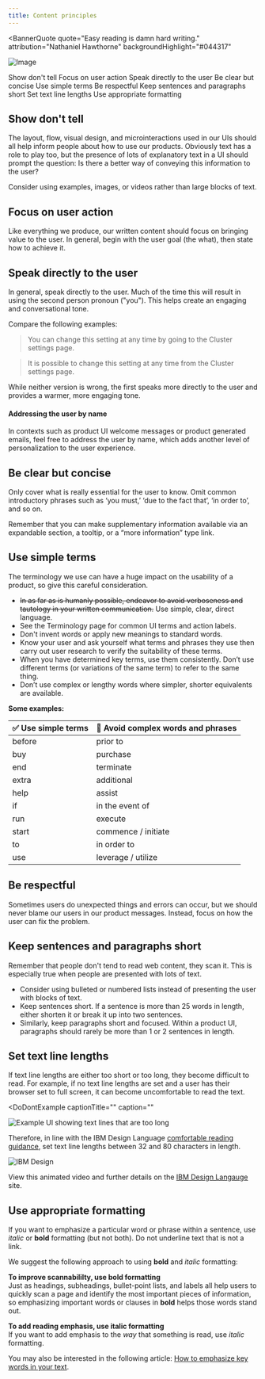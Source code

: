 ```yaml
---
title: Content principles
---
```



<BannerQuote
  quote="Easy reading is damn hard writing."
  attribution="Nathaniel Hawthorne"
  backgroundHighlight="#044317"
>

![Image](./images/illustrations/content-principles.svg)

</BannerQuote>

<AnchorLinks>
  <AnchorLink>Show don't tell</AnchorLink>
  <AnchorLink>Focus on user action</AnchorLink>
  <AnchorLink>Speak directly to the user</AnchorLink>
  <AnchorLink>Be clear but concise</AnchorLink>
  <AnchorLink>Use simple terms</AnchorLink>
  <AnchorLink>Be respectful</AnchorLink>
  <AnchorLink>Keep sentences and paragraphs short</AnchorLink>
  <AnchorLink>Set text line lengths</AnchorLink>
  <AnchorLink>Use appropriate formatting</AnchorLink>
</AnchorLinks>

## Show don't tell

The layout, flow, visual design, and microinteractions used in our UIs should all help inform people about how to use our products.
Obviously text has a role to play too, but the presence of lots of explanatory text in a UI should prompt the question:
Is there a better way of conveying this information to the user?

Consider using examples, images, or videos rather than large blocks of text.

## Focus on user action

Like everything we produce, our written content should focus on bringing value to the user.
In general, begin with the user goal (the what), then state how to achieve it.

<Row>
  <Column colMd={4} colLg={4}>
    <DoDontExample
      type="do"
      text="To add a node into your flow, drag the node icon onto the canvas."
      caption="This version speaks directly to the user's goal and is action-orientated."
      aspectRatio="1:1"
    />
  </Column>
    <Column colMd={4} colLg={4}>
    <DoDontExample
      text="Additional nodes can be added to a flow by using the drag and drop functionality within the canvas."
      caption="While this version contains similar information, it focuses more on how the product works, rather
      than on the user's goal. It is also written in the passive voice, which makes it wordier."
      aspectRatio="1:1"
    />
  </Column>
</Row>

## Speak directly to the user

In general, speak directly to the user. Much of the time this will result in using the second person 
pronoun ("you"). This helps create an engaging and conversational tone.

Compare the following examples:
> You can change this setting at any time by going to the Cluster settings page.

> It is possible to change this setting at any time from the Cluster settings page.

While neither version is wrong, the first speaks more directly to the user and provides a warmer, more engaging tone.

#### Addressing the user by name
In contexts such as product UI welcome messages or product generated emails, feel free to address the user by 
name, which adds another level of personalization to the user experience.

<Row>
  <Column colMd={4} colLg={4}>
    <DoDontExample
      type="do"
      text="Welcome back, Jack. Tip: You can create a copy of an existing flow and use it as the starting point for a new flow."
      aspectRatio="1:1"
    />
  </Column>
</Row>

## Be clear but concise

Only cover what is really essential for the user to know. Omit common introductory phrases such as ‘you must,’ ‘due to the fact that’, ‘in order to’, and so on.

<DoDontRow>
  <DoDont text="Save changes?" aspectRatio="" />
  <DoDont text="Would you like to save changes?" type="dont" aspectRatio="" />
</DoDontRow>

Remember that you can make supplementary information available via an expandable section, a tooltip, or a “more information” type link.

## Use simple terms

The terminology we use can have a huge impact on the usability of a product, so give this careful consideration.

- ~~In as far as is humanly possible, endeavor to avoid verboseness and tautology in your written communication.~~
  Use simple, clear, direct language.
- See the <Link to="/content/terminology/approved-terms">Terminology</Link> page for common UI terms and action labels.
- Don't invent words or apply new meanings to standard words.
- Know your user and ask yourself what terms and phrases they use then carry out user research to verify the suitability of these terms.
- When you have determined key terms, use them consistently. Don’t use different terms (or variations of the same term) to refer to the same thing.
- Don’t use complex or lengthy words where simpler, shorter equivalents are available.

**Some examples:**

| ✅ Use simple terms | 🚫 Avoid complex words and phrases |
| ------------------- | --------------------------------- |
| before              | prior to                          |
| buy                 | purchase                          |
| end                 | terminate                         |
| extra               | additional                        |
| help                | assist                            |
| if                  | in the event of                   |
| run                 | execute                           |
| start               | commence / initiate               |
| to                  | in order to                       |
| use                 | leverage / utilize                |


## Be respectful

Sometimes users do unexpected things and errors can occur, but we should never blame our users in our product messages.
Instead, focus on how the user can fix the problem.

<DoDontRow>
  <DoDont text="Please check the email address" aspectRatio="" />
  <DoDont text="You’ve entered an incorrect email" type="dont" aspectRatio="" />
</DoDontRow>

## Keep sentences and paragraphs short

Remember that people don't tend to read web content, they scan it. This is especially true when 
people are presented with lots of text. 

- Consider using bulleted or numbered lists instead of presenting the user with blocks of text.
- Keep sentences short. If a sentence is more than 25 words in length, either shorten it or break 
it up into two sentences.
- Similarly, keep paragraphs short and focused. Within a product UI, paragraphs should rarely be 
more than 1 or 2 sentences in length.


## Set text line lengths
If text line lengths are either too short or too long, they become difficult to read. For example, if 
no text line lengths are set and a user has their browser set to full screen, it can become uncomfortable 
to read the text.

<Row>
<Column colMd={8} colLg={8}>

<DoDontExample
  captionTitle=""
  caption=""
>

![Example UI showing text lines that are too long](images/text_line_length.png)

</DoDontExample>

</Column>
</Row>

Therefore, in line with the IBM Design Language [comfortable reading guidance](https://www.ibm.com/design/language/typography/type-basics/#comfortable-reading), set 
text line lengths between 32 and 80 characters in length.

<ImageGallery>
<ImageGalleryImage alt="IBM Design" title="IBM Design" col={8}>

![IBM Design](/images/IDL_text_line_length_video.png)

</ImageGalleryImage>
</ImageGallery>

<Caption fullWidth>
View this animated video and further details on the <a href="https://www.ibm.com/design/language/typography/type-basics/#comfortable-reading">IBM Design Langauge</a> site.
</Caption>


## Use appropriate formatting

If you want to emphasize a particular word or phrase within a sentence, use _italic_ or **bold** formatting 
(but not both). Do not underline text that is not a link. 

We suggest the following approach to using **bold** and _italic_ formatting:

**To improve scannabililty, use bold formatting**  
Just as headings, subheadings, bullet-point lists, and labels all help users to quickly scan a page 
and identify the most important pieces of information, so emphasizing important words or clauses in 
**bold** helps those words stand out.

**To add reading emphasis, use italic formatting**  
If you want to add emphasis to the _way_ that something is read, use _italic_ formatting.

You may also be interested in the following article: [How to emphasize key words in your text](https://medium.com/@tomwaterton/how-to-emphasize-key-words-in-your-text-b8738f146972).